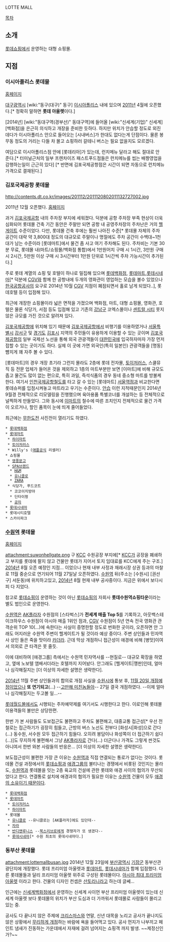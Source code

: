 LOTTE MALL

[[목차]]

== 소개 ==
[[롯데쇼핑]]에서 운영하는 대형 쇼핑몰.

== 지점 ==
=== 이시아폴리스 롯데몰 ===
[http://esia.lottemall.co.kr/index.jsp 홈페이지]

[[대구광역시]] [wiki:"동구(대구)" 동구] [[이시아폴리스]] 내에 있으며 [[2011년]] 4월에 오픈했다.[* 정확히 말하면 '''롯데 아올렛'''이다.]

[2014년] [wiki:"동대구역(경부선)" 동대구역]에 들어올 [wiki:"신세계(기업)" 신세계][백화점]을 은근히 의식하고 개장을 준비한 듯하다. 하지만 위치가 안습할 정도로 외진 데다가 이시아폴리스 안으로 들어오는 [시내버스]가 한대도 없다는게 단점이다. 물론 봉무동 정도의 거리는 다들 차 몰고 쇼핑하러 갈테니 버스는 필요 없을지도 모르겠다.

여담으로 이시아폴리스점 안에 [롯데리아]가 있는데, 런치메뉴 달라고 해도 절대로 안 준다.[* 터미널근처의 일부 프렌차이즈 패스트푸드점들은 런치메뉴를 씹는 배짱영업을 감행하는일이 근근히 있다] [* 반면에 김포국제공항점은 시간이 되면 자동으로 런치메뉴 가격으로 결재된다.]

=== 김포국제공항 롯데몰 ===
http://contents.dt.co.kr/images/201112/2011120802011132727002.jpg

2011년 12월 오픈했다.  [http://gimpoairport.lottemall.co.kr/index.jsp 홈페이지]

과거 [[김포국제공항]] 내의 주차장 부지에 세워졌다. 덕분에 공항 주차장 부족 현상이 더욱 심화되어 롯데몰 건축 기간 동안은 주말만 되면 공항 내 공영주차장의 주차난은 거의 [[헬게이트]] 수준이었다. 다만, 롯데몰 건축 후에는 훨씬 나아진 수준[* 롯데몰 자체의 주차 공간이 대략 약 3,800대 정도의 대규모로 주말이나 명절에도 주차 공간이 수백대~1천대가 남는 수준이라 [롯데마트]에서 물건 좀 사고 여기 주차해도 된다. 주차비는 기본 30분 무료, 롯데몰 내(마트/쇼핑몰/백화점 통합)에서 1만원어치 구매 시 1시간, 3만원 구매시 2시간, 5만원 이상 구매 시 3시간부터 1만원 단위로 1시간씩 주차 가능시간이 추가된다.]

주로 롯데 계열의 쇼핑 및 호텔이 하나로 밀집해 있으며 [[롯데백화점]], [[롯데마트]],[[롯데시네마]][* 덕분에 [[CGV]]와 함께 한 공항내에 두개의 영화관이 영업하는 모습을 볼수 있었으나 [[한국공항공사]]의 요구로 2014년 10월 [[CGV]] 지점이 폐점되면서 홀로 남게 되었다..], 롯데호텔 등이 입점해 있다.

최근에 개장한 쇼핑몰이라 넓은 면적을 가졌으며 백화점, 마트, 대형 쇼핑몰, 영화관, 호텔은 물론 식당가, 서점 등도 입점해 있고 기존의 [[강남구]] 코엑스몰이나 [[센트럴 시티]] 못지않은 규모를 가진 것으로 알려져 있다. 

[[김포국제공항]]에 위치해 있기 때문에 [[김포국제공항]]에서 비행기를 이용하였거나 [[서울특별시]] [[강서구(서울)|강서구]] 및 [[경기도]] [[김포시]] 지역의 주민들이 유용하게 이용할 수 있는 곳이며 [[김포국제공항]]의 일부 국제선 노선을 통해 외국 관광객들이 [[대한민국]]에 입국하자마자 가장 먼저 접할 수 있는 곳이기도 하다. 실제 이 곳에 가면 외국인(특히 일본인) 관광객들을 [명동] 뺨치게 꽤 자주 볼 수 있다.

[롯데마트]의 경우 개장 초기라 그런지 몰라도 2층에 롯데 전자몰, [[토이저러스]], 스쿨뮤직 등 전문 업체가 들어온 것을 제외하고 1층의 마트부분만 보면 [이마트]에 비해 규모도 좁고 물건도 많이 없는 편으로, 특히 과일, 즉석식품의 경우 동네 중소형 마트를 방불케 한다. 여기서 [[인천국제공항철도]]를 타고 갈 수 있는 [롯데마트] [[서울역]]점과 비교한다면 롯데슈퍼를 입점시켜놓고 마트라고 우기는 수준이다. [[안습]] 이런 지적때문인지 2014년 9월경 전체적으로 리모델링을 진행했으며 육아용품 특별코너를 개설하는 등 전체적으로 널찍하게 만들었다. 그와 동시에 [[이마트]]의 철수에 따른 조치인지 전체적으로 물건 가격이 오르거나, 할인 품목이 눈에 띄게 줄어들었다.

최근에는 [[무한도전]] 사진전이 열리기도 하였다. 

 * [[롯데백화점]]
 * [[롯데마트]]
  * [[하이마트]]
  * [[토이저러스]]
  * Willy's ([[애플]]공식 리셀러)
 * 쇼핑몰
  * [[영풍문고]]
  * [[SPA]]브랜드
   * [[H&M]]
   * [[유니클로]]
   * [[ZARA]]
  * 식당가, 푸드코트
   * 코코이치방야
   * 딘타이펑
   * [[공차]]
 * [[롯데시네마]]
 * 롯데시티호텔
 * 스카이파크

=== [[수원역]] 롯데몰 ===
[http://suwon.lottemall.co.kr/ 홈페이지]

attachment:suwonhellgate.png
구 [[KCC]] 수원공장 부지에[* [[KCC]]가 공장을 폐쇄하고 부지를 롯데에 팔지 않고 건물만 롯데가 지어서 토지 임대료를 KCC에게 주는 구조.] [[2014년]] 8월 오픈 예정인 지점... 이었으나 현재 내부 사정과 재래시장 상권 등과의 마찰로 11월 중순으로 연기되어 11월 27일날 오픈하였다. [[수원역]] 뒤(주소는 [수원시] [권선구] 서둔동)에 위치하고있고, [[2014년]] 8월 현재 내부 공사중이다. 지금은 위에서 보다시피 다 지었다.

참고로 [[롯데쇼핑]]이 운영하는 것이 아닌 [[롯데쇼핑]]의 자회사 '''롯데수원역쇼핑타운'''이라는 별도 법인으로 운영한다.

[[수원역]]은 [[AK플라자]] 수원점의 [스타벅스]가 '''전세계 매출 Top 5'''를 기록하고, 아웃백스테이크하우스 수원점이 아시아 매출 1위인 점과, [[CGV]] 수원점이 5년 연속 전국 영화관 관객순위 TOP 10(...)에 속한다는 사실이 증명한할 정도로 번화한 곳이라, 오픈하면 안 그래도 어지러운 수원역 주변이 헬게이트가 될 것이라 예상 중이다. 주변 상인들과 민자역사 상인 들은 죽을 맛이라 [[카더라]]. 근데 막상 개점하니 접근성이 애경에 비해 [병맛]이여서 의외로 큰 타격은 못 줄듯.

이에 대비하여 [애경그룹] 측에서는 수원역 민자역사를 --현질로-- 대규모 확장을 하였고, 옆에 노보텔 앰배서더라는 호텔까지 지어놨다. 안그래도 [헬게이트|깽판]인데, 얼마나 심각해질지는 [더 이상의 자세한 설명은 생략한다].

[[2014년]] 11월 주변 상인들과의 합의로 개점 사실을 [[수원시]]에 통보 후, [http://news.naver.com/main/read.nhn?mode=LSD&mid=sec&oid=421&aid=0001076314&sid1=001 11월 20일 개점예정이었으나] '''또 연기되고'''(...) --[[고만해 미친놈들아]]-- 27일 결국 개점하였다. --이제 얼마나 심각해질지는 두고볼 일...--

[[롯데월드몰]]에서도 시행되는 주차예약제를 여기서도 시행한다고 한다. 이로인해 롯데몰 이용객들의 불만은 상당한편.

한번 가 본 사람들도 도보접근도 불편하고 주차도 불편해고, 대중교통 접근성[* 우선 전철로는 접근하기가 굉장히 힘들고, 근방의 버스 노선도 전부다 [화성시|화성]으로 간다(...) 동수원, 서수원 모두 접근하기 힘들다. 오히려 봉담이나 화성쪽이 더 접근하기 쉽다(...)]도 무지하게 불편해서 그냥 [[AK플라자]]로 간다(...) 더군다나 가격도 그렇게 싼것도 아니여서 한번 와본 사람들의 반응은... [더 이상의 자세한 설명은 생략한다].

보도접근성이 불편한 가장 큰 이유는 [[수원역]]과 직접 연결되는 통로가 없다는 것이다. 롯데몰 건설 과정에서의 [[롯데쇼핑]]과 [[애경그룹]]의 불티나는 경쟁에서 비롯된 것인지는 몰라도, [[수원역]]과 롯데몰을 잇는 2층 육교의 건설에 관한 롯데와 애경 사이의 협의가 무산되었다고 한다. 연결통로 설치에 애경과의 협의가 필요한 이유는 [[수원역]] 건물이 모두 [[민자역사|애경의 소유이기 때문이다]].

 * [[롯데백화점]]
 * [[롯데마트]]
  * [[토이저러스]]
  * [[하이마트]]
 * 롯데몰
  * [[유니클로]] --유니클로는 [AK플라자]에도 있던데--
  * [[자라]]
  * [[반디앤루니스]] --[[북스리브로]]에게 경쟁자가 또 생겼다--
  * [[롯데시네마]][* 수원 최초의 롯데시네마다.]

=== 동부산 롯데몰 ===
attachment:lottemallbusan.jpg
2014년 12월 23일에 [[부산광역시]] [[기장군]] 동부산관광단지에 개장했다. 롯데 프리미엄 아울렛과 [[롯데마트]], [[롯데시네마]]가 함께 입점했다. 다른 롯데몰들과 달리 프리미엄 아울렛 위주로 구성된 롯데몰이다. [http://biz.chosun.com/site/data/html_dir/2014/12/22/2014122204046.html 아시아 최대 프리미엄 아울렛] 이라고 한다. 건물의 디자인 컨셉은 [[산토리니]]라고 하는데 글쎄...

인근에는 [[신세계백화점]]에서 운영하는 신세계 사이먼 부산 프리미엄 아울렛이 있는데 신세계 아울렛 보다 롯데몰의 위치가 부산 도심과 더 가까워서 롯데몰로 사람들이 몰리고 있는 중.

공사도 다 끝나지 않은 주제에 [[크리스마스]]와 연말, 신년 대목을 노리고 공사가 끝나지도 않은 상황에서 [http://www.kookje.co.kr/news2011/asp/newsbody.asp?code=0300&key=20141223.99002160947 무리하게 개점]하는 바람에 욕을 들어먹고 있다. 공사 먼지가 나부끼고 페인트 냄새가 진동하는 가운데에서 자재에 걸려 넘어지는 쇼핑객 까지 발생. ~~제정신인가?~~
